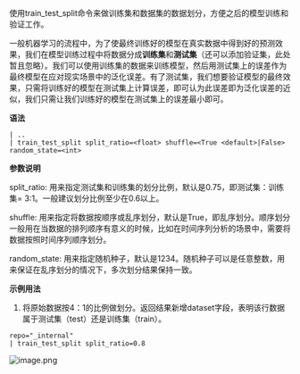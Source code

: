 使用train_test_split命令来做训练集和数据集的数据划分，方便之后的模型训练和验证工作。

一般机器学习的流程中，为了使最终训练好的模型在真实数据中得到好的预测效果，我们在模型训练过程中将数据分成**训练集**和**测试集**（还可以添加验证集，此处暂且忽略）。我们可以使用训练集的数据来训练模型，然后用测试集上的误差作为最终模型在应对现实场景中的泛化误差。有了测试集，我们想要验证模型的最终效果，只需将训练好的模型在测试集上计算误差，即可认为此误差即为泛化误差的近似，我们只需让我们训练好的模型在测试集上的误差最小即可。


**语法**
```
| ..
| train_test_split split_ratio=<float> shuffle=<True <default>|False> random_state=<int>
```

**参数说明**

split_ratio: 用来指定测试集和训练集的划分比例，默认是0.75，即测试集：训练集= 3:1。一般建议划分比例至少在0.6以上。

shuffle: 用来指定将数据按顺序或乱序划分，默认是True，即乱序划分。顺序划分一般用在当数据的排列顺序有意义的时候，比如在时间序列分析的场景中，需要将数据按照时间序列顺序划分。

random_state: 用来指定随机种子，默认是1234。随机种子可以是任意整数，用来保证在乱序划分的情况下，多次划分结果保持一致。


**示例用法**


1. 将原始数据按4：1的比例做划分。返回结果新增dataset字段，表明该行数据属于测试集（test）还是训练集（train）。
```
repo="_internal"
| train_test_split split_ratio=0.8
```

![image.png](https://dn-odum9helk.qbox.me/FgJrvO72XLadPTX5hLMJAdC0viOz)

